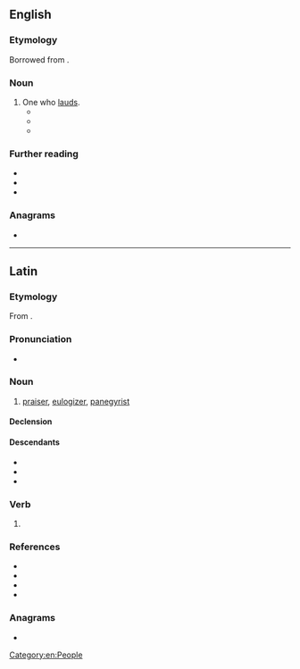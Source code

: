 {{also|lăudător}}
==English==

===Etymology===
Borrowed from {{bor|en|la|laudator}}.

===Noun===
{{en-noun}}

# One who [[laud]]s.
#* {{quote-book|en|year=1992 | title=Historia|author=| page=293| passage=As in most speeches, exaggeration and embellishment were standard devices by which the '''laudator''' amplified his subject's virtues or vices.}}
#* {{quote-book|en|year=2007| title=The Value of Victory in Pindar's Odes|author=Hanna Boeke | page=172| passage=To the extent that he is visible at all, the poet fulfils the role of '''laudator''', not commentator on or representative of a world view.}}
#* {{quote-book|en|year=2012| title=Thena: Fight for the Future |author=Tuana Dowan | page=377| passage=When he made all those wrong decisions in his business and private life, he expected me to be a sycophant, a '''laudator''',or a yes-man.}}

===Further reading===
* {{R:Webster 1913}}
* {{R:Century 1911}}
* {{R:OneLook}}

===Anagrams===
* {{anagrams|en|a=aadlortu|adulator}}

[[Category:en:People]]

----

==Latin==

===Etymology===
From {{af|la|laudō|-tor}}.

===Pronunciation===
* {{la-IPA|laudātor}}

===Noun===
{{la-noun|laudātor<3>}}

# [[praiser]], [[eulogizer]], [[panegyrist]]

====Declension====
{{la-ndecl|laudātor<3>}}

====Descendants====
* {{desc|en|laudator|bor=1}}
* {{desc|it|lodatore}}
* {{desc|ro|lăudător}}

===Verb===
{{la-verb-form|laudātor}}

# {{inflection of|la|laudō||2//3|s|futr|pasv|impr}}

===References===
* {{R:L&S}}
* {{R:Elementary Lewis}}
* {{R:du Cange}}
* {{R:Gaffiot}}

===Anagrams===
* {{l|la|adūlātor}}